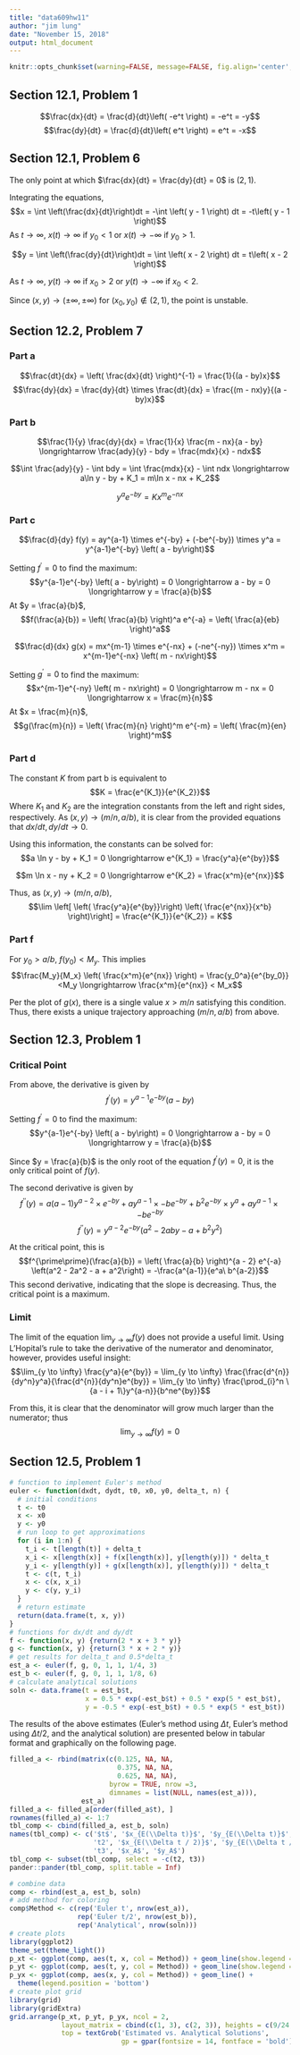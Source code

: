 ```yaml
---
title: "data609hw11"
author: "jim lung"
date: "November 15, 2018"
output: html_document
---
```


```r
knitr::opts_chunk$set(warning=FALSE, message=FALSE, fig.align='center', comment=NA, echo=FALSE)
```

## Section 12.1, Problem 1
$$\frac{dx}{dt} = \frac{d}{dt}\left( -e^t \right) = -e^t = -y$$
$$\frac{dy}{dt} = \frac{d}{dt}\left( e^t \right) = e^t = -x$$

## Section 12.1, Problem 6
The only point at which $\frac{dx}{dt} = \frac{dy}{dt} = 0$ is $(2, 1)$.

Integrating the equations,
$$x = \int \left(\frac{dx}{dt}\right)dt = -\int \left( y - 1 \right) dt = -t\left( y - 1 \right)$$
As $t \to \infty$, $x(t) \to \infty$ if $y_0 < 1$ or $x(t) \to -\infty$ if $y_0 > 1$.

$$y = \int \left(\frac{dy}{dt}\right)dt =  \int \left( x - 2 \right) dt =  t\left( x - 2 \right)$$

As $t \to \infty$, $y(t) \to \infty$ if $x_0 > 2$ or $y(t) \to -\infty$ if $x_0 < 2$.

Since $(x,y) \to (\pm \infty, \pm \infty)$ for $(x_0, y_0) \notin (2,1)$, the point is unstable.



## Section 12.2, Problem 7
### Part a
$$\frac{dt}{dx} = \left( \frac{dx}{dt} \right)^{-1} = \frac{1}{(a - by)x}$$
$$\frac{dy}{dx} = \frac{dy}{dt} \times \frac{dt}{dx} = \frac{(m - nx)y}{(a - by)x}$$

### Part b
$$\frac{1}{y} \frac{dy}{dx} = \frac{1}{x} \frac{m - nx}{a - by} \longrightarrow
\frac{ady}{y} - bdy = \frac{mdx}{x} - ndx$$

$$\int \frac{ady}{y} - \int bdy = \int \frac{mdx}{x} - \int ndx \longrightarrow
a\ln y - by + K_1 = m\ln x - nx + K_2$$

$$y^a e^{-by} = K x^m e^{-nx}$$

### Part c
$$\frac{d}{dy} f(y) = ay^{a-1} \times e^{-by} + (-be^{-by}) \times y^a =
y^{a-1}e^{-by} \left( a - by\right)$$

Setting $f^\prime = 0$ to find the maximum:
$$y^{a-1}e^{-by} \left( a - by\right) = 0 \longrightarrow a - by = 0 \longrightarrow y = \frac{a}{b}$$
At $y = \frac{a}{b}$,
$$f(\frac{a}{b}) = \left( \frac{a}{b} \right)^a e^{-a} = \left( \frac{a}{eb} \right)^a$$

$$\frac{d}{dx} g(x) = mx^{m-1} \times e^{-nx} + (-ne^{-ny}) \times x^m =
x^{m-1}e^{-nx} \left( m - nx\right)$$

Setting $g^\prime = 0$ to find the maximum:
$$x^{m-1}e^{-ny} \left( m - nx\right) = 0 \longrightarrow m - nx = 0 \longrightarrow x = \frac{m}{n}$$
At $x = \frac{m}{n}$,
$$g(\frac{m}{n}) = \left( \frac{m}{n} \right)^m e^{-m} = \left( \frac{m}{en} \right)^m$$

### Part d
The constant $K$ from part b is equivalent to
$$K = \frac{e^{K_1}}{e^{K_2}}$$
Where $K_1$ and $K_2$ are the integration constants from the left and right sides, respectively.  As $(x, y) \to (m/n, a/b)$, it is clear from the provided equations that $dx/dt, dy/dt \to 0$.

Using this information, the constants can be solved for:
$$a \ln y - by + K_1 = 0 \longrightarrow e^{K_1} = \frac{y^a}{e^{by}}$$

$$m \ln x - ny + K_2 = 0 \longrightarrow e^{K_2} = \frac{x^m}{e^{nx}}$$

Thus, as $(x, y) \to (m/n, a/b)$,
$$\lim \left[ \left( \frac{y^a}{e^{by}}\right) \left( \frac{e^{nx}}{x^b} \right)\right] = \frac{e^{K_1}}{e^{K_2}} = K$$

### Part f
For $y_0 > a/b$, $f(y_0) < M_y$.  This implies
$$\frac{M_y}{M_x} \left( \frac{x^m}{e^{nx}} \right) = \frac{y_0^a}{e^{by_0}} <M_y
\longrightarrow \frac{x^m}{e^{nx}} < M_x$$

Per the plot of $g(x)$, there is a single value $x > m/n$ satisfying this condition.  Thus, there exists a unique trajectory approaching $(m/n, a/b)$ from above.


## Section 12.3, Problem 1
### Critical Point

From above, the derivative is given by
$$f^\prime(y) = y^{a-1}e^{-by} \left( a - by\right)$$

Setting $f^\prime = 0$ to find the maximum:
$$y^{a-1}e^{-by} \left( a - by\right) = 0 \longrightarrow a - by = 0 \longrightarrow y = \frac{a}{b}$$

Since $y = \frac{a}{b}$ is the only root of the equation $f^\prime(y) = 0$, it is the only critical point of $f(y)$.

The second derivative is given by
$$f^{\prime\prime}(y) = a(a-1)y^{a-2} \times e^{-by} +ay^{a-1} \times -be^{-by} 
+ b^2e^{-by} \times y^a + ay^{a - 1} \times -be^{-by}$$
$$f^{\prime\prime}(y) = y^{a - 2} e^{-by} \left(a^2 - 2aby - a + b^2 y^2\right)$$

At the critical point, this is
$$f^{\prime\prime}(\frac{a}{b}) = \left( \frac{a}{b} \right)^{a - 2} e^{-a} \left(a^2 - 2a^2 - a + a^2\right) = -\frac{a^{a-1}}{e^a\ b^{a-2}}$$
This second derivative, indicating that the slope is decreasing.  Thus, the critical point is a maximum.

### Limit

The limit of the equation $\lim_{y \to \infty} f(y)$ does not provide a useful limit.  Using L'Hopital's rule to take the derivative of the numerator and denominator, however, provides useful insight:
$$\lim_{y \to \infty} \frac{y^a}{e^{by}} =
\lim_{y \to \infty} \frac{\frac{d^{n}}{dy^n}y^a}{\frac{d^{n}}{dy^n}e^{by}} =
\lim_{y \to \infty} \frac{\prod_{i}^n \{a - i + 1\}y^{a-n}}{b^ne^{by}}$$

From this, it is clear that the denominator will grow much larger than the numerator; thus
$$\lim_{y \to \infty} f(y) = 0$$

\newpage
## Section 12.5, Problem 1
```r
# function to implement Euler's method
euler <- function(dxdt, dydt, t0, x0, y0, delta_t, n) {
  # initial conditions
  t <- t0
  x <- x0
  y <- y0
  # run loop to get approximations
  for (i in 1:n) {
    t_i <- t[length(t)] + delta_t
    x_i <- x[length(x)] + f(x[length(x)], y[length(y)]) * delta_t
    y_i <- y[length(y)] + g(x[length(x)], y[length(y)]) * delta_t
    t <- c(t, t_i)
    x <- c(x, x_i)
    y <- c(y, y_i)
  }
  # return estimate
  return(data.frame(t, x, y))
}
# functions for dx/dt and dy/dt
f <- function(x, y) {return(2 * x + 3 * y)}
g <- function(x, y) {return(3 * x + 2 * y)}
# get results for delta_t and 0.5*delta_t
est_a <- euler(f, g, 0, 1, 1, 1/4, 3)
est_b <- euler(f, g, 0, 1, 1, 1/8, 6)
# calculate analytical solutions
soln <- data.frame(t = est_b$t,
                   x = 0.5 * exp(-est_b$t) + 0.5 * exp(5 * est_b$t),
                   y = -0.5 * exp(-est_b$t) + 0.5 * exp(5 * est_b$t))
```

The results of the above estimates (Euler's method using $\Delta t$, Euler's method using $\Delta t/2$, and the analytical solution) are presented below in tabular format and graphically on the following page.

```r
filled_a <- rbind(matrix(c(0.125, NA, NA,
                           0.375, NA, NA,
                           0.625, NA, NA),
                         byrow = TRUE, nrow =3,
                         dimnames = list(NULL, names(est_a))),
                  est_a)
filled_a <- filled_a[order(filled_a$t), ]
rownames(filled_a) <- 1:7
tbl_comp <- cbind(filled_a, est_b, soln)
names(tbl_comp) <- c('$t$', '$x_{E(\\Delta t)}$', '$y_{E(\\Delta t)}$',
                     't2', '$x_{E(\\Delta t / 2)}$', '$y_{E(\\Delta t / 2)}$',
                     't3', '$x_A$', '$y_A$')
tbl_comp <- subset(tbl_comp, select = -c(t2, t3))
pander::pander(tbl_comp, split.table = Inf)
```


```r
# combine data
comp <- rbind(est_a, est_b, soln)
# add method for coloring
comp$Method <- c(rep('Euler t', nrow(est_a)),
                 rep('Euler t/2', nrow(est_b)),
                 rep('Analytical', nrow(soln)))
# create plots
library(ggplot2)
theme_set(theme_light())
p_xt <- ggplot(comp, aes(t, x, col = Method)) + geom_line(show.legend = FALSE)
p_yt <- ggplot(comp, aes(t, y, col = Method)) + geom_line(show.legend = FALSE)
p_yx <- ggplot(comp, aes(x, y, col = Method)) + geom_line() +
  theme(legend.position = 'bottom')
# create plot grid
library(grid)
library(gridExtra)
grid.arrange(p_xt, p_yt, p_yx, ncol = 2,
             layout_matrix = cbind(c(1, 3), c(2, 3)), heights = c(9/24, 15/24),
             top = textGrob('Estimated vs. Analytical Solutions',
                            gp = gpar(fontsize = 14, fontface = 'bold')))
```